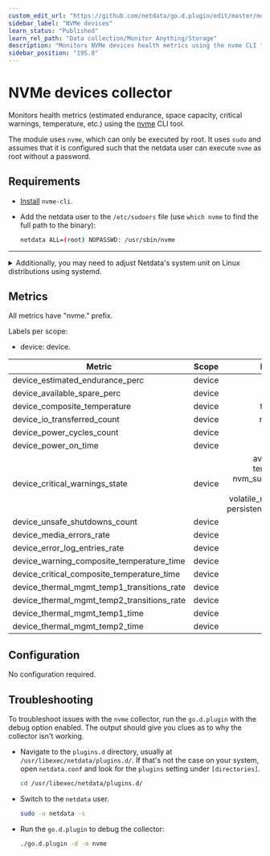 ```yaml
---
custom_edit_url: "https://github.com/netdata/go.d.plugin/edit/master/modules/nvme/README.md"
sidebar_label: "NVMe devices"
learn_status: "Published"
learn_rel_path: "Data collection/Monitor Anything/Storage"
description: "Monitors NVMe devices health metrics using the nvme CLI tool."
sidebar_position: "195.0"
---
```



# NVMe devices collector

Monitors health metrics (estimated endurance, space capacity, critical warnings, temperature, etc.) using
the [nvme](https://github.com/linux-nvme/nvme-cli#nvme-cli) CLI tool.

The module uses `nvme`, which can only be executed by root. It uses `sudo` and assumes that it is configured such that
the netdata user can execute `nvme` as root without a password.

## Requirements

- [Install](https://github.com/linux-nvme/nvme-cli#distro-support) `nvme-cli`.
- Add the netdata user to the `/etc/sudoers` file (use `which nvme` to find the full path to the binary):

  ```bash
  netdata ALL=(root) NOPASSWD: /usr/sbin/nvme
  ```

---

<details>
<summary>Additionally, you may need to adjust Netdata's system unit on Linux distributions using systemd.</summary>

> **Note**: This is an optional step. Only do this if adding netdata to `/etc/sudoers` didn't help.

The default [CapabilityBoundingSet](https://www.freedesktop.org/software/systemd/man/systemd.exec.html#Capabilities)
doesn't allow using sudo, and is quite strict in general. Resetting is not optimal, but a next-best solution given the
inability to execute nvme using sudo.

As the root user, do the following:

   ```bash
  mkdir /etc/systemd/system/netdata.service.d
  echo -e '[Service]\nCapabilityBoundingSet=~' | tee /etc/systemd/system/netdata.service.d/unset-capability-bounding-set.conf
  systemctl daemon-reload
  systemctl restart netdata.service
  ```

</details>

## Metrics

All metrics have "nvme." prefix.

Labels per scope:

- device: device.

| Metric                                     | Scope  |                                                           Dimensions                                                           |     Units     |
|--------------------------------------------|:------:|:------------------------------------------------------------------------------------------------------------------------------:|:-------------:|
| device_estimated_endurance_perc            | device |                                                              used                                                              |       %       |
| device_available_spare_perc                | device |                                                             spare                                                              |       %       |
| device_composite_temperature               | device |                                                          temperature                                                           |    celsius    |
| device_io_transferred_count                | device |                                                         read, written                                                          |     bytes     |
| device_power_cycles_count                  | device |                                                             power                                                              |    cycles     |
| device_power_on_time                       | device |                                                            power-on                                                            |    seconds    |
| device_critical_warnings_state             | device | available_spare, temp_threshold, nvm_subsystem_reliability, read_only, volatile_mem_backup_failed, persistent_memory_read_only |     state     |
| device_unsafe_shutdowns_count              | device |                                                             unsafe                                                             |   shutdowns   |
| device_media_errors_rate                   | device |                                                             media                                                              |   errors/s    |
| device_error_log_entries_rate              | device |                                                           error_log                                                            |   entries/s   |
| device_warning_composite_temperature_time  | device |                                                             wctemp                                                             |    seconds    |
| device_critical_composite_temperature_time | device |                                                             cctemp                                                             |    seconds    |
| device_thermal_mgmt_temp1_transitions_rate | device |                                                             temp1                                                              | transitions/s |
| device_thermal_mgmt_temp2_transitions_rate | device |                                                             temp2                                                              | transitions/s |
| device_thermal_mgmt_temp1_time             | device |                                                             temp1                                                              |    seconds    |
| device_thermal_mgmt_temp2_time             | device |                                                             temp2                                                              |    seconds    |

## Configuration

No configuration required.

## Troubleshooting

To troubleshoot issues with the `nvme` collector, run the `go.d.plugin` with the debug option enabled. The
output should give you clues as to why the collector isn't working.

- Navigate to the `plugins.d` directory, usually at `/usr/libexec/netdata/plugins.d/`. If that's not the case on
  your system, open `netdata.conf` and look for the `plugins` setting under `[directories]`.

  ```bash
  cd /usr/libexec/netdata/plugins.d/
  ```

- Switch to the `netdata` user.

  ```bash
  sudo -u netdata -s
  ```

- Run the `go.d.plugin` to debug the collector:

  ```bash
  ./go.d.plugin -d -m nvme
  ```
